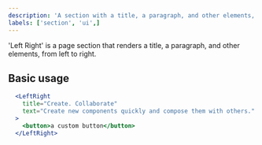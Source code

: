 ```yaml
---
description: 'A section with a title, a paragraph, and other elements, from left to right.'
labels: ['section', 'ui',]
---
```


'Left Right' is a page section that renders a title, a paragraph, and other elements, from left to right.

## Basic usage

```jsx live
  <LeftRight
    title="Create. Collaborate"
    text="Create new components quickly and compose them with others."
  >
    <button>a custom button</button>
  </LeftRight>
```
